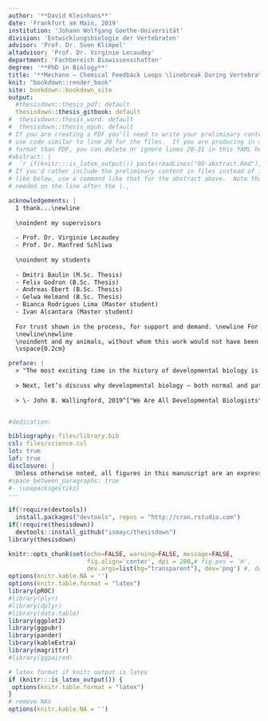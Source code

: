 ```yaml
---
author: '**David Kleinhans**'
date: 'Frankfurt am Main, 2019'
institution: 'Johann Wolfgang Goethe-Universität'
division: 'Entwicklungsbiologie der Vertebraten'
advisor: 'Prof. Dr. Sven Klimpel'
altadvisor: 'Prof. Dr. Virginie Lecaudey'
department: 'Fachbereich Biowissenschaften'
degree: '**PhD in Biology**'
title: '**Mechano – Chemical Feedback Loops \linebreak During Vertebrate Organ Development**'
knit: "bookdown::render_book"
site: bookdown::bookdown_site
output: 
  #thesisdown::thesis_pdf: default
  thesisdown::thesis_gitbook: default
#  thesisdown::thesis_word: default
#  thesisdown::thesis_epub: default
# If you are creating a PDF you'll need to write your preliminary content here or
# use code similar to line 20 for the files.  If you are producing in a different
# format than PDF, you can delete or ignore lines 20-31 in this YAML header.
#abstract: |
#  `r if(knitr:::is_latex_output()) paste(readLines("00-abstract.Rmd"), collapse = '\n  ')`
# If you'd rather include the preliminary content in files instead of inline
# like below, use a command like that for the abstract above.  Note that a tab is 
# needed on the line after the |.,

acknowledgements: |
  I thank...\newline
  
  \noindent my supervisors
  
  - Prof. Dr. Virginie Lecaudey
  - Prof. Dr. Manfred Schliwa
  
  \noindent my students
  
  - Dmitri Baulin (M.Sc. Thesis)
  - Felix Godron (B.Sc. Thesis)
  - Andreas Ebert (B.Sc. Thesis)
  - Gelwa Helmand (B.Sc. Thesis)
  - Bianca Rodrigues Lima (Master student)
  - Ivan Alcantara (Master student)
  
  For trust shown in the process, for support and demand. \newline For their patience, engangement and hard work!
  \newline\newline
  \noindent and my animals, without whom this work would not have been possible.
  \vspace{0.2cm}

preface: |
  > "The most exciting time in the history of developmental biology is right now. Fueled both by new technologies and by new thought from other fields, we are exploding old notions and opening fantastic new horizons in embryology. [...]
  
  > Next, let’s discuss why developmental biology — both normal and pathological — holds such enduring fascination. I see two intertwined explanations. Obviously, it’s the ultimate personal creation story, telling each of us both where we came from and how we were constructed. Less obvious, but perhaps more tantalizing for us scientists, is the sheer complexity of the process. A single cell with a single genome can somehow create trillions of cells in hundreds of radically different types, and those cells can organize themselves into a specific form. The scale of this self-organization process is mind boggling, surely the most amazing of emergent properties."
  
  > \- John B. Wallingford, 2019^["We Are All Developmental Biologists", Developmental Cell, Vol.50, Issue 2, Jul 22, 2019]


#dedication:

bibliography: files/library.bib
csl: files/science.csl
lot: true
lof: true
disclosure: |
  Unless otherwise noted, all figures in this manuscript are an expression of my own creative achievement. Similarities between molecule, protein and signalling models exist and are based on well-known textbooks such as Lodish et al., Molecular Cell Biology, 5th Edt. and Scott F. Gilbert et al., Developmental Biology 11th Edt. 
#space_between_paragraphs: true
#- \usepackage{tikz}
---
```


```r
if(!require(devtools))
  install.packages("devtools", repos = "http://cran.rstudio.com")
if(!require(thesisdown))
  devtools::install_github("ismayc/thesisdown")
library(thesisdown)
```

```r
knitr::opts_chunk$set(echo=FALSE, warning=FALSE, message=FALSE, 
                      fig.align='center', dpi = 200,# fig.pos = 'H',
                      dev.args=list(bg="transparent"), dev='png') #, dev='pdf'
options(knitr.kable.NA = '')
options(knitr.table.format = "latex")
library(pROC)
#library(plyr)
#library(dplyr)
#library(data.table)
library(ggplot2)
library(ggpubr)
library(pander)
library(kableExtra)
library(magrittr)
#library(ggpaired)
```

```r
# latex format if knitr output is latex
if (knitr:::is_latex_output()) {
 options(knitr.table.format = "latex") 
}
# remove NAs
options(knitr.kable.NA = '')
```

